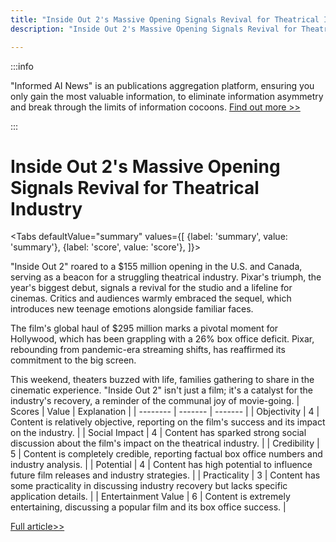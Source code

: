 ```yaml
---
title: "Inside Out 2's Massive Opening Signals Revival for Theatrical Industry"
description: "Inside Out 2's Massive Opening Signals Revival for Theatrical Industry"

---
```



:::info

"Informed AI News" is an publications aggregation platform, ensuring you only gain the most valuable information, to eliminate information asymmetry and break through the limits of information cocoons.  [Find out more >>](/)

:::

# Inside Out 2's Massive Opening Signals Revival for Theatrical Industry


<Tabs
	defaultValue="summary"
	values={[
	{label: 'summary', value: 'summary'},
	{label: 'score', value: 'score'},
]}>
<TabItem value="summary">


"Inside Out 2" roared to a $155 million opening in the U.S. and Canada, serving as a beacon for a struggling theatrical industry. Pixar's triumph, the year's biggest debut, signals a revival for the studio and a lifeline for cinemas. Critics and audiences warmly embraced the sequel, which introduces new teenage emotions alongside familiar faces.

The film's global haul of $295 million marks a pivotal moment for Hollywood, which has been grappling with a 26% box office deficit. Pixar, rebounding from pandemic-era streaming shifts, has reaffirmed its commitment to the big screen.

This weekend, theaters buzzed with life, families gathering to share in the cinematic experience. "Inside Out 2" isn't just a film; it's a catalyst for the industry's recovery, a reminder of the communal joy of movie-going.
</TabItem>
<TabItem value="score">
	| Scores     | Value   | Explanation |
	| -------- | ------- | ------- |
	| Objectivity  | 4    | Content is relatively objective, reporting on the film's success and its impact on the industry.    |
	| Social Impact | 4     | Content has sparked strong social discussion about the film's impact on the theatrical industry.    |
	| Credibility    | 5    | Content is completely credible, reporting factual box office numbers and industry analysis.    |
	| Potential    | 4    | Content has high potential to influence future film releases and industry strategies.    |
	| Practicality    | 3    | Content has some practicality in discussing industry recovery but lacks specific application details.    |
	| Entertainment Value    | 6    | Content is extremely entertaining, discussing a popular film and its box office success.    |
</TabItem>
</Tabs>

[Full article>>](https://apnews.com/article/inside-out-2-box-office-ea1994cf48357c6c2e833ff470051bbc)

